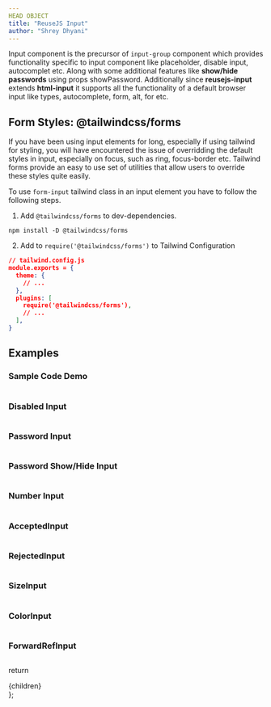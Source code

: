 ```yaml
---
HEAD OBJECT
title: "ReuseJS Input"
author: "Shrey Dhyani"
---
```



Input component is the precursor of `input-group` component which provides functionality specific to input component like placeholder, disable input, autocomplet etc. Along with some additional features like **show/hide passwords** using props showPassword.
Additionally since **reusejs-input** extends **html-input** it supports all the functionality of a default browser input like types, autocomplete, form, alt, for etc.


## Form Styles: @tailwindcss/forms

If you have been using input elements for long, especially if using tailwind for styling, you will have encountered the issue of overridding the default styles in input, especially on focus, such as ring, focus-border etc. Tailwind forms provide an easy to
use set of utilities that allow users to override these styles quite easily.

To use `form-input` tailwind class in an input element you have to follow the following steps.


1. Add `@tailwindcss/forms` to dev-dependencies.
```shell
npm install -D @tailwindcss/forms
```

2. Add to `require('@tailwindcss/forms')` to Tailwind Configuration
```json
// tailwind.config.js
module.exports = {
  theme: {
    // ...
  },
  plugins: [
    require('@tailwindcss/forms'),
    // ...
  ],
}
```

## Examples

### Sample Code Demo

<SampleInput/>

```js path=../../components/input/SampleInput name=SampleInput
```

### Disabled Input

<DisabledInput/>

```js path=../../components/input/DisabledInput name=DisabledInput
```

### Password Input

<PasswordInput/>

```js path=../../components/input/PasswordInput name=PasswordInput
```

### Password Show/Hide Input

<PasswordShowHide/>

```js path=../../components/input/PasswordShowHide name=PasswordShowHide
```

### Number Input

<NumberInput/>

```js path=../../components/input/NumberInput name=NumberInput
```
### AcceptedInput

<AcceptedInput/>

```js path=../../components/input/AcceptedInput name=AcceptedInput
```
### RejectedInput

<RejectedInput/>

```js path=../../components/input/RejectedInput name=RejectedInput
```
### SizeInput

<SizeInput/>

```js path=../../components/input/SizeInput name=SizeInput
```
### ColorInput

<ColorInput/>

```js path=../../components/input/ColorInput name=ColorInput
```

### ForwardRefInput

<ForwardRefInput/>

```jsx path=../../components/input/ForwardRefInput name=ForwardRefInput
```


  return <SiteWrapper toc={toc}><div className="prose max-w-full mx-4 pb-10" >{children}</div></SiteWrapper>
};
